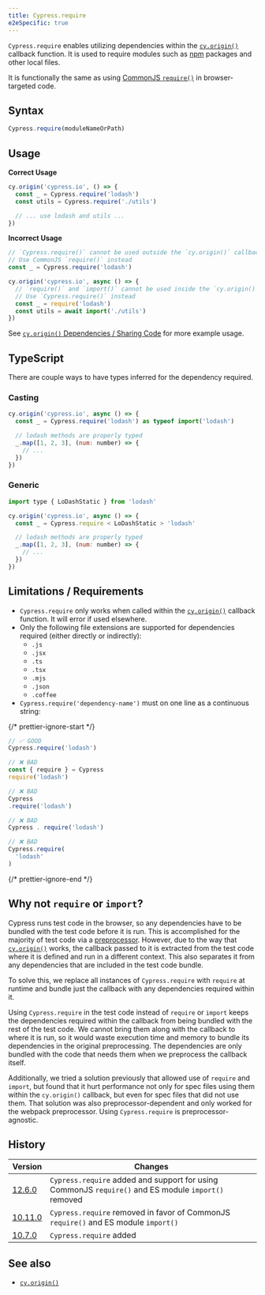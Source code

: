 ```yaml
---
title: Cypress.require
e2eSpecific: true
---
```


`Cypress.require` enables utilizing dependencies within the
[`cy.origin()`](/api/commands/origin) callback function. It is used to require
modules such as [npm](https://www.npmjs.com/) packages and other local files.

It is functionally the same as using
[CommonJS `require()`](https://nodejs.org/en/knowledge/getting-started/what-is-require/)
in browser-targeted code.

## Syntax

```js
Cypress.require(moduleNameOrPath)
```

## Usage

<Icon name="check-circle" color="green"></Icon> **Correct Usage**

```js
cy.origin('cypress.io', () => {
  const _ = Cypress.require('lodash')
  const utils = Cypress.require('./utils')

  // ... use lodash and utils ...
})
```

<Icon name="exclamation-triangle" color="red"></Icon> **Incorrect Usage**

```js
// `Cypress.require()` cannot be used outside the `cy.origin()` callback.
// Use CommonJS `require()` instead
const _ = Cypress.require('lodash')

cy.origin('cypress.io', async () => {
  // `require()` and `import()` cannot be used inside the `cy.origin()` callback.
  // Use `Cypress.require()` instead
  const _ = require('lodash')
  const utils = await import('./utils')
})
```

See
[`cy.origin()` Dependencies / Sharing Code](/api/commands/origin#Dependencies--Sharing-Code)
for more example usage.

## TypeScript

There are couple ways to have types inferred for the dependency required.

### Casting

```js
cy.origin('cypress.io', async () => {
  const _ = Cypress.require('lodash') as typeof import('lodash')

  // lodash methods are properly typed
  _.map([1, 2, 3], (num: number) => {
    // ...
  })
})
```

### Generic

```js
import type { LoDashStatic } from 'lodash'

cy.origin('cypress.io', async () => {
  const _ = Cypress.require < LoDashStatic > 'lodash'

  // lodash methods are properly typed
  _.map([1, 2, 3], (num: number) => {
    // ...
  })
})
```

## Limitations / Requirements

- `Cypress.require` only works when called within the
  [`cy.origin()`](/api/commands/origin) callback function. It will error if used
  elsewhere.
- Only the following file extensions are supported for dependencies required
  (either directly or indirectly):
  - `.js`
  - `.jsx`
  - `.ts`
  - `.tsx`
  - `.mjs`
  - `.json`
  - `.coffee`
- `Cypress.require('dependency-name')` must on one line as a continuous string:

{/* prettier-ignore-start */}
```js
// ✅ GOOD
Cypress.require('lodash')

// ❌ BAD
const { require } = Cypress
require('lodash')

// ❌ BAD
Cypress
.require('lodash')

// ❌ BAD
Cypress . require('lodash')

// ❌ BAD
Cypress.require(
  'lodash'
)
```
{/* prettier-ignore-end */}

## Why not `require` or `import`?

Cypress runs test code in the browser, so any dependencies have to be bundled
with the test code before it is run. This is accomplished for the majority of
test code via a [preprocessor](/api/plugins/preprocessors-api). However, due to
the way that [`cy.origin()`](/api/commands/origin) works, the callback passed to
it is extracted from the test code where it is defined and run in a different
context. This also separates it from any dependencies that are included in the
test code bundle.

To solve this, we replace all instances of `Cypress.require` with `require` at
runtime and bundle just the callback with any dependencies required within it.

Using `Cypress.require` in the test code instead of `require` or `import` keeps
the dependencies required within the callback from being bundled with the rest
of the test code. We cannot bring them along with the callback to where it is
run, so it would waste execution time and memory to bundle its dependencies in
the original preprocessing. The dependencies are only bundled with the code that
needs them when we preprocess the callback itself.

Additionally, we tried a solution previously that allowed use of `require` and
`import`, but found that it hurt performance not only for spec files using them
within the `cy.origin()` callback, but even for spec files that did not use
them. That solution was also preprocessor-dependent and only worked for the
webpack preprocessor. Using `Cypress.require` is preprocessor-agnostic.

## History

| Version                                        | Changes                                                                                             |
| ---------------------------------------------- | --------------------------------------------------------------------------------------------------- |
| [12.6.0](/guides/references/changelog#10-7-0)  | `Cypress.require` added and support for using CommonJS `require()` and ES module `import()` removed |
| [10.11.0](/guides/references/changelog#10-7-0) | `Cypress.require` removed in favor of CommonJS `require()` and ES module `import()`                 |
| [10.7.0](/guides/references/changelog#10-7-0)  | `Cypress.require` added                                                                             |

## See also

- [`cy.origin()`](/api/commands/origin)
